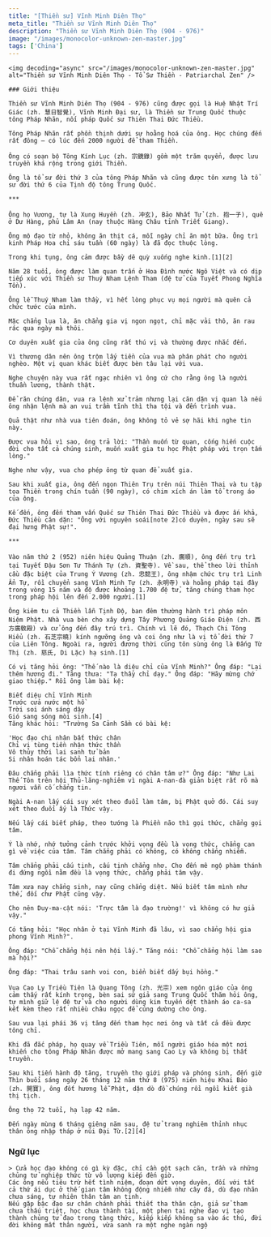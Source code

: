 ```yaml
---
title: "[Thiền sư] Vĩnh Minh Diên Thọ"
meta_title: "Thiền sư Vĩnh Minh Diên Thọ"
description: "Thiền sư Vĩnh Minh Diên Thọ (904 - 976)"
image: "/images/monocolor-unknown-zen-master.jpg"
tags: ['China']
---
```


<div className="grid xl:grid-cols-8 lg:grid-cols-8 md:grid-cols-2 sm:grid-cols-2 xs:grid-cols-1 gap-8 bg-body dark:bg-darkmode-body">

  <div className="lg:col-span-3 md:col-span-1">

    <img decoding="async" src="/images/monocolor-unknown-zen-master.jpg" alt="Thiền sư Vĩnh Minh Diên Thọ - Tổ Sư Thiền - Patriarchal Zen" />

    ### Giới thiệu

    Thiền sư Vĩnh Minh Diên Thọ (904 - 976) cũng được gọi là Huệ Nhật Trí Giác (zh. 慧日智覺), Vĩnh Minh Đại sư, là Thiền sư Trung Quốc thuộc tông Pháp Nhãn, nối pháp Quốc sư Thiên Thai Đức Thiều.

    Tông Pháp Nhãn rất phồn thịnh dưới sự hoằng hoá của ông. Học chúng đến rất đông – có lúc đến 2000 người để tham Thiền.

    Ông có soạn bộ Tông Kính Lục (zh. 宗鏡錄) gồm một trăm quyển, được lưu truyền khá rộng trong giới Thiền.

    Ông là tổ sư đời thứ 3 của tông Pháp Nhãn và cũng được tôn xưng là tổ sư đời thứ 6 của Tịnh độ tông Trung Quốc.

    ***

    Ông họ Vương, tự là Xung Huyền (zh. 冲玄), Bảo Nhất Tử (zh. 抱一子), quê ở Dư Hàng, phủ Lâm An (nay thuộc Hàng Châu tỉnh Triết Giang).

    Ông mộ đạo từ nhỏ, không ăn thịt cá, mỗi ngày chỉ ăn một bữa. Ông trì kinh Pháp Hoa chỉ sáu tuần (60 ngày) là đã đọc thuộc lòng.

    Trong khi tụng, ông cảm được bầy dê quỳ xuống nghe kinh.[1][2]

    Năm 28 tuổi, ông được làm quan trấn ở Hoa Đình nước Ngô Việt và có dịp tiếp xúc với Thiền sư Thuý Nham Lệnh Tham (đệ tử của Tuyết Phong Nghĩa Tồn).

    Ông lễ Thuý Nham làm thầy, vì hết lòng phục vụ mọi người mà quên cả chức tước của mình.

    Mặc chẳng lụa là, ăn chẳng gia vị ngon ngọt, chỉ mặc vải thô, ăn rau rác qua ngày mà thôi.

    Cơ duyên xuất gia của ông cũng rất thú vị và thường được nhắc đến.

    Vì thương dân nên ông trộm lấy tiền của vua mà phân phát cho người nghèo. Một vị quan khác biết được bèn tâu lại với vua.

    Nghe chuyện này vua rất ngạc nhiên vì ông cứ cho rằng ông là người thuần lương, thành thật.

    Để răn chúng dân, vua ra lệnh xử trảm nhưng lại căn dặn vị quan là nếu ông nhận lệnh mà an vui trầm tĩnh thì tha tội và đến trình vua.

    Quả thật như nhà vua tiên đoán, ông không tỏ vẻ sợ hãi khi nghe tin này.

    Được vua hỏi vì sao, ông trả lời: "Thần muốn từ quan, cống hiến cuộc đời cho tất cả chúng sinh, muốn xuất gia tu học Phật pháp với trọn tấm lòng."

    Nghe như vậy, vua cho phép ông từ quan để xuất gia.

    Sau khi xuất gia, ông đến ngọn Thiên Trụ trên núi Thiên Thai và tu tập tọa Thiền trong chín tuần (90 ngày), có chim xích án làm tổ trong áo của ông.

    Kế đến, ông đến tham vấn Quốc sư Thiên Thai Đức Thiều và được ấn khả, Đức Thiều căn dặn: "Ông với nguyên soái[note 2]có duyên, ngày sau sẽ đại hưng Phật sự!".

    ***

    Vào năm thứ 2 (952) niên hiệu Quảng Thuận (zh. 廣順), ông đến trụ trì tại Tuyết Đậu Sơn Tư Thánh Tự (zh. 資聖寺). Về sau, thể theo lời thỉnh cầu đặc biệt của Trung Ý Vương (zh. 忠懿王), ông nhậm chức trụ trì Linh Ẩn Tự, rồi chuyển sang Vĩnh Minh Tự (zh. 永明寺) và hoằng pháp tại đây trong vòng 15 năm và độ được khoảng 1.700 đệ tử, tăng chúng tham học trong pháp hội lên đến 2.000 người.[1]

    Ông kiêm tu cả Thiền lẫn Tịnh Độ, ban đêm thường hành trì pháp môn Niệm Phật. Nhà vua bèn cho xây dựng Tây Phương Quảng Giáo Điện (zh. 西方廣敎殿) và cử ông đến đây trú trì. Chính vì lẽ đó, Thạch Chi Tông Hiểu (zh. 石芝宗曉) kính ngưỡng ông và coi ông như là vị tổ đời thứ 7 của Liên Tông. Ngoài ra, người đương thời cũng tôn sùng ông là Đấng Từ Thị (zh. 慈氏, Di Lặc) hạ sinh.[1]

    Có vị tăng hỏi ông: "Thế nào là diệu chỉ của Vĩnh Minh?" Ông đáp: "Lại thêm hương đi." Tăng thưa: "Tạ thầy chỉ dạy." Ông đáp: "Hãy mừng chớ giao thiệp." Rồi ông làm bài kệ:

    Biết diệu chỉ Vĩnh Minh
    Trước cửa nước một hồ
    Trời soi ánh sáng dậy
    Gió sang sóng mòi sinh.[4]
    Tăng khác hỏi: "Trường Sa Cảnh Sầm có bài kệ:

    'Học đạo chi nhân bất thức chân
    Chỉ vị tùng tiền nhận thức thần
    Vô thủy thời lai sanh tử bản
    Si nhân hoán tác bổn lai nhân.'

    Đâu chẳng phải lìa thức tính riêng có chân tâm ư?" Ông đáp: "Như Lai Thế Tôn trên hội Thủ-lăng-nghiêm vì ngài A-nan-đà giản biệt rất rõ mà ngươi vẫn cố chẳng tin.

    Ngài A-nan lấy cái suy xét theo đuổi làm tâm, bị Phật quở đó. Cái suy xét theo đuổi ấy là Thức vậy.

    Nếu lấy cái biết pháp, theo tướng là Phiền não thì gọi thức, chẳng gọi tâm.

    Ý là nhớ, nhớ tưởng cảnh trước khởi vọng đều là vọng thức, chẳng can gì về việc của tâm. Tâm chẳng phải có không, có không chẳng nhiễm.

    Tâm chẳng phải cấu tịnh, cấu tịnh chẳng nhơ. Cho đến mê ngộ phàm thánh đi đứng ngồi nằm đều là vọng thức, chẳng phải tâm vậy.

    Tâm xưa nay chẳng sinh, nay cũng chẳng diệt. Nếu biết tâm mình như thế, đối chư Phật cũng vậy.

    Cho nên Duy-ma-cật nói: 'Trực tâm là đạo trường!' vì không có hư giả vậy."

    Có tăng hỏi: "Học nhân ở tại Vĩnh Minh đã lâu, vì sao chẳng hội gia phong Vĩnh Minh?".

    Ông đáp: "Chỗ chẳng hội nên hội lấy." Tăng nói: "Chỗ chẳng hội làm sao mà hội?"

    Ông đáp: "Thai trâu sanh voi con, biển biết dấy bụi hồng."

    Vua Cao Ly Triều Tiên là Quang Tông (zh. 光宗) xem ngôn giáo của ông cảm thấy rất kính trọng, bèn sai sứ giả sang Trung Quốc thăm hỏi ông, tự mình giữ lệ đệ tử và cho người dùng kim tuyến dệt thành áo ca-sa kết kèm theo rất nhiều châu ngọc để cúng dường cho ông.

    Sau vua lại phái 36 vị tăng đến tham học nơi ông và tất cả đều được tông chỉ.

    Khi đã đắc pháp, họ quay về Triều Tiên, mỗi người giáo hóa một nơi khiến cho tông Pháp Nhãn được mở mang sang Cao Ly và không bị thất truyền.

    Sau khi tiến hành độ tăng, truyền thọ giới pháp và phóng sinh, đến giờ Thìn buổi sáng ngày 26 tháng 12 năm thứ 8 (975) niên hiệu Khai Bảo (zh. 開寶), ông đốt hương lễ Phật, dặn dò đồ chúng rồi ngồi kiết già thị tịch.

    Ông thọ 72 tuổi, hạ lạp 42 năm.

    Đến ngày mùng 6 tháng giêng năm sau, đệ tử trang nghiêm thỉnh nhục thân ông nhập tháp ở núi Đại Từ.[2][4]

</div>

<div className="lg:col-span-5 md:col-span-1">

  ### Ngữ lục



    > Cửa học đạo không có gì kỳ đặc, chỉ cần gột sạch căn, trần và những chủng tử nghiệp thức từ vô lượng kiếp đến giờ.
    Các ông nếu tiêu trừ hết tình niệm, đoạn dứt vọng duyên, đối với tất cả thứ ái dục ở thế gian tâm không động nhiễm như cây đá, dù đạo nhãn chưa sáng, tự nhiên thân tâm an tịnh.
    Nếu gặp bậc đạo sư chân chánh phải thiết tha thân cận, giả sử tham chưa thấu triệt, học chưa thành tài, một phen tai nghe đạo vị tạo thành chủng tử đạo trong tàng thức, kiếp kiếp không sa vào ác thú, đời đời không mất thân người, vừa sanh ra một nghe ngàn ngộ







</div>

</div>
